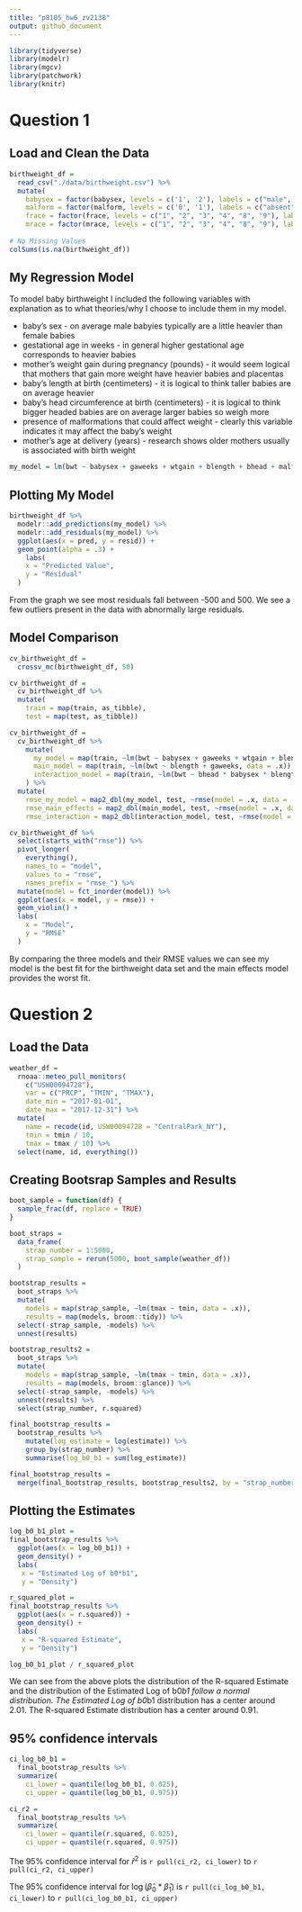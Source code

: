 ```yaml
---
title: "p8105_hw6_zv2138"
output: github_document
---
```


```r
library(tidyverse)
library(modelr)
library(mgcv)
library(patchwork)
library(knitr)
```

# Question 1
## Load and Clean the Data 
```r
birthweight_df = 
  read_csv("./data/birthweight.csv") %>% 
  mutate(
    babysex = factor(babysex, levels = c('1', '2'), labels = c("male", "female")),
    malform = factor(malform, levels = c('0', '1'), labels = c("absent", "present")),
    frace = factor(frace, levels = c("1", "2", "3", "4", "8", "9"), labels = c("White", "Black", "Asian", "Puerto Rican", "Other", "Unknown")),
    mrace = factor(mrace, levels = c("1", "2", "3", "4", "8", "9"), labels = c("White", "Black", "Asian", "Puerto Rican", "Other", "Unknown")))
  
# No Missing Values 
colSums(is.na(birthweight_df))
```

## My Regression Model
To model baby birthweight I included the following variables with explanation as to what theories/why I choose to include them in my model. 

* baby's sex - on average male babyies typically are a little heavier than female babies
* gestational age in weeks - in general higher gestational age corresponds to heavier babies 
* mother’s weight gain during pregnancy (pounds) - it would seem logical that mothers that gain more weight have heavier babies and placentas
* baby’s length at birth (centimeters) - it is logical to think taller babies are on average heavier 
* baby’s head circumference at birth (centimeters) - it is logical to think bigger headed babies are on average larger babies so weigh more 
* presence of malformations that could affect weight - clearly this variable indicates it may affect the baby's weight 
* mother’s age at delivery (years) - research shows older mothers usually is associated with birth weight 

```r
my_model = lm(bwt ~ babysex + gaweeks + wtgain + blength + bhead + malform + momage, data = birthweight_df) 
```

## Plotting My Model
```r
birthweight_df %>% 
  modelr::add_predictions(my_model) %>% 
  modelr::add_residuals(my_model) %>% 
  ggplot(aes(x = pred, y = resid)) + 
  geom_point(alpha = .3) +
    labs(
    x = "Predicted Value",
    y = "Residual"
  )
```
  
  From the graph we see most residuals fall between -500 and 500. We see a few outliers present in the data with abnormally large residuals. 

## Model Comparison 
```r
cv_birthweight_df = 
  crossv_mc(birthweight_df, 50) 

cv_birthweight_df = 
  cv_birthweight_df %>% 
  mutate(
    train = map(train, as_tibble),
    test = map(test, as_tibble))

cv_birthweight_df =
  cv_birthweight_df %>% 
    mutate(
      my_model = map(train, ~lm(bwt ~ babysex + gaweeks + wtgain + blength + bhead + malform + momage, data = .x)),
      main_model = map(train, ~lm(bwt ~ blength + gaweeks, data = .x)),
      interaction_model = map(train, ~lm(bwt ~ bhead * babysex * blength, data = .x))
    ) %>% 
  mutate(
    rmse_my_model = map2_dbl(my_model, test, ~rmse(model = .x, data = .y)),
    rmse_main_effects = map2_dbl(main_model, test, ~rmse(model = .x, data = .y)),
    rmse_interaction = map2_dbl(interaction_model, test, ~rmse(model = .x, data = .y)))
```


```r
cv_birthweight_df %>% 
  select(starts_with("rmse")) %>% 
  pivot_longer(
    everything(),
    names_to = "model",
    values_to = "rmse",
    names_prefix = "rmse_") %>% 
  mutate(model = fct_inorder(model)) %>% 
  ggplot(aes(x = model, y = rmse)) +
  geom_violin() + 
  labs(
    x = "Model",
    y = "RMSE"
  )
```
  
  By comparing the three models and their RMSE values we can see my model is the best fit for the birthweight data set and the main effects model provides the worst fit.

# Question 2
## Load the Data
```r
weather_df = 
  rnoaa::meteo_pull_monitors(
    c("USW00094728"),
    var = c("PRCP", "TMIN", "TMAX"), 
    date_min = "2017-01-01",
    date_max = "2017-12-31") %>%
  mutate(
    name = recode(id, USW00094728 = "CentralPark_NY"),
    tmin = tmin / 10,
    tmax = tmax / 10) %>%
  select(name, id, everything())
```

## Creating Bootsrap Samples and Results
```r
boot_sample = function(df) {
  sample_frac(df, replace = TRUE)
}

boot_straps = 
  data_frame(
    strap_number = 1:5000,
    strap_sample = rerun(5000, boot_sample(weather_df))
  ) 
```

```r
bootstrap_results = 
  boot_straps %>% 
  mutate(
    models = map(strap_sample, ~lm(tmax ~ tmin, data = .x)),
    results = map(models, broom::tidy)) %>% 
  select(-strap_sample, -models) %>% 
  unnest(results) 

bootstrap_results2 = 
  boot_straps %>% 
  mutate(
    models = map(strap_sample, ~lm(tmax ~ tmin, data = .x)),
    results = map(models, broom::glance)) %>% 
  select(-strap_sample, -models) %>% 
  unnest(results) %>% 
  select(strap_number, r.squared)

final_bootstrap_results =
  bootstrap_results %>% 
    mutate(log_estimate = log(estimate)) %>% 
    group_by(strap_number) %>% 
    summarise(log_b0_b1 = sum(log_estimate)) 

final_bootstrap_results = 
  merge(final_bootstrap_results, bootstrap_results2, by = "strap_number")
```

## Plotting the Estimates
```r
log_b0_b1_plot = 
final_bootstrap_results %>% 
  ggplot(aes(x = log_b0_b1)) + 
  geom_density() +
  labs(
   x = "Estimated Log of b0*b1",
   y = "Density")

r_squared_plot =
final_bootstrap_results %>% 
  ggplot(aes(x = r.squared)) +
  geom_density() +
  labs(
   x = "R-squared Estimate",
   y = "Density")

log_b0_b1_plot / r_squared_plot
```
  
  We can see from the above plots the distribution of the R-squared Estimate and the distribution of the Estimated Log of b0*b1 follow a normal distribution. 
The Estimated Log of b0*b1 distribution has a center around 2.01.
The R-squared Estimate distribution has a center around 0.91.

## 95% confidence intervals 
```r
ci_log_b0_b1 = 
  final_bootstrap_results %>% 
  summarize(
    ci_lower = quantile(log_b0_b1, 0.025), 
    ci_upper = quantile(log_b0_b1, 0.975))

ci_r2 = 
  final_bootstrap_results %>% 
  summarize(
    ci_lower = quantile(r.squared, 0.025), 
    ci_upper = quantile(r.squared, 0.975))
```

The 95% confidence interval for $\hat{r}^{2}$ is `r pull(ci_r2, ci_lower)` to `r pull(ci_r2, ci_upper)`

The 95% confidence interval for $\log(\hat{\beta}_{0} * \hat{\beta}_{1})$ is `r pull(ci_log_b0_b1, ci_lower)` to `r pull(ci_log_b0_b1, ci_upper)`

















































































































































